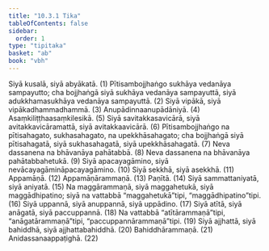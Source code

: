 ```yaml
---
title: "10.3.1 Tika"
tableOfContents: false
sidebar:
  order: 1
type: "tipitaka"
basket: "ab"
book: "vbh"
---
```



<DynamicBreadcrumb />

<Division number="484" book="vbh" bookNo="30" page="242">

<Paragraph number="1596" book="vbh">
Siyā kusalā, siyā abyākatā. (1)
</Paragraph>

<Paragraph number="1597" book="vbh">
Pītisambojjhaṅgo sukhāya vedanāya sampayutto; cha bojjhaṅgā siyā sukhāya vedanāya sampayuttā, siyā adukkhamasukhāya vedanāya sampayuttā. (2)
</Paragraph>

<Paragraph number="1598" book="vbh">
Siyā vipākā, siyā vipākadhammadhammā. (3)
</Paragraph>

<Paragraph number="1599" book="vbh">
Anupādinnaanupādāniyā. (4)
</Paragraph>

<Paragraph number="1600" book="vbh">
Asaṃkiliṭṭhaasaṃkilesikā. (5)
</Paragraph>

<Paragraph number="1601" book="vbh">
Siyā savitakkasavicārā, siyā avitakkavicāramattā, siyā avitakkaavicārā. (6)
</Paragraph>

<Paragraph number="1602" book="vbh">
Pītisambojjhaṅgo na pītisahagato, sukhasahagato, na upekkhāsahagato; cha bojjhaṅgā siyā pītisahagatā, siyā sukhasahagatā, siyā upekkhāsahagatā. (7)
</Paragraph>

<Paragraph number="1603" book="vbh">
Neva dassanena na bhāvanāya pahātabbā. (8)
</Paragraph>

<Paragraph number="1604" book="vbh">
Neva dassanena na bhāvanāya pahātabbahetukā. (9)
</Paragraph>

<Paragraph number="1605" book="vbh">
Siyā apacayagāmino, siyā nevācayagāmināpacayagāmino. (10)
</Paragraph>

<Paragraph number="1606" book="vbh">
Siyā sekkhā, siyā asekkhā. (11)
</Paragraph>

<Paragraph number="1607" book="vbh">
Appamāṇā. (12)
</Paragraph>

<Paragraph number="1608" book="vbh">
Appamāṇārammaṇā. (13)
</Paragraph>

<Paragraph number="1609" book="vbh">
Paṇītā. (14)
</Paragraph>

<Paragraph number="1610" book="vbh">
Siyā sammattaniyatā, siyā aniyatā. (15)
</Paragraph>

<Paragraph number="1611" book="vbh">
Na maggārammaṇā, siyā maggahetukā, siyā maggādhipatino; siyā na vattabbā “maggahetukā”tipi, “maggādhipatino”tipi. (16)
</Paragraph>

<Paragraph number="1612" book="vbh">
Siyā uppannā, siyā anuppannā, siyā uppādino. (17)
</Paragraph>

<Paragraph number="1613" book="vbh">
Siyā atītā, siyā anāgatā, siyā paccuppannā. (18)
</Paragraph>

<Paragraph number="1614" book="vbh">
Na vattabbā “atītārammaṇā”tipi, “anāgatārammaṇā”tipi, “paccuppannārammaṇā”tipi. (19)
</Paragraph>

<Paragraph number="1615" book="vbh">
Siyā ajjhattā, siyā bahiddhā, siyā ajjhattabahiddhā. (20)
</Paragraph>

<Paragraph number="1616" book="vbh">
Bahiddhārammaṇā. (21)
</Paragraph>

<Paragraph number="1617" book="vbh">
Anidassanaappaṭighā. (22)
</Paragraph>
</Division>
